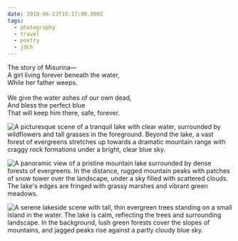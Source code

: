 ```yaml
---
date: 2018-06-23T15:17:00.000Z
tags:
  - photography
  - travel
  - poetry
  - jdch
---
```

The story of Misurina—<br/>
A girl living forever beneath the water,<br/>
While her father weeps.<br/><br/>
We give the water ashes of our own dead,<br/>
And bless the perfect blue<br/>
That will keep him there, safe, forever.<br/>

![A picturesque scene of a tranquil lake with clear water, surrounded by wildflowers and tall grasses in the foreground. Beyond the lake, a vast forest of evergreens stretches up towards a dramatic mountain range with craggy rock formations under a bright, clear blue sky.](../../assets/photos/20180623-IMG_1275.jpg)

![A panoramic view of a pristine mountain lake surrounded by dense forests of evergreens. In the distance, rugged mountain peaks with patches of snow tower over the landscape, under a sky filled with scattered clouds. The lake's edges are fringed with grassy marshes and vibrant green meadows.](../../assets/photos/20180623-IMG_1301.jpg)

![A serene lakeside scene with tall, thin evergreen trees standing on a small island in the water. The lake is calm, reflecting the trees and surrounding landscape. In the background, lush green forests cover the slopes of mountains, and jagged peaks rise against a partly cloudy blue sky.](../../assets/photos/20180623-IMG_1315.jpg)
